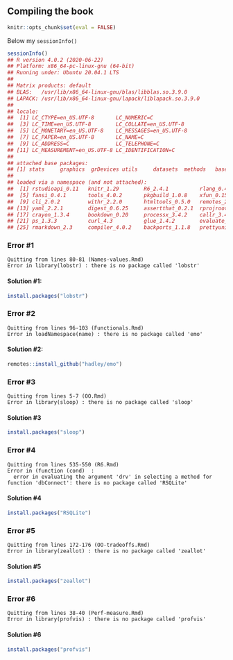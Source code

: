 ## Compiling the book

```R
knitr::opts_chunk$set(eval = FALSE)
```
Below my `sessionInfo()`
```R
sessionInfo()
## R version 4.0.2 (2020-06-22)
## Platform: x86_64-pc-linux-gnu (64-bit)
## Running under: Ubuntu 20.04.1 LTS
##
## Matrix products: default
## BLAS:   /usr/lib/x86_64-linux-gnu/blas/libblas.so.3.9.0
## LAPACK: /usr/lib/x86_64-linux-gnu/lapack/liblapack.so.3.9.0
##
## locale:
##  [1] LC_CTYPE=en_US.UTF-8       LC_NUMERIC=C              
##  [3] LC_TIME=en_US.UTF-8        LC_COLLATE=en_US.UTF-8    
##  [5] LC_MONETARY=en_US.UTF-8    LC_MESSAGES=en_US.UTF-8   
##  [7] LC_PAPER=en_US.UTF-8       LC_NAME=C                 
##  [9] LC_ADDRESS=C               LC_TELEPHONE=C            
## [11] LC_MEASUREMENT=en_US.UTF-8 LC_IDENTIFICATION=C       
##
## attached base packages:
## [1] stats     graphics  grDevices utils     datasets  methods   base     
##
## loaded via a namespace (and not attached):
##  [1] rstudioapi_0.11   knitr_1.29        R6_2.4.1          rlang_0.4.7      
##  [5] fansi_0.4.1       tools_4.0.2       pkgbuild_1.0.8    xfun_0.15        
##  [9] cli_2.0.2         withr_2.2.0       htmltools_0.5.0   remotes_2.1.1    
## [13] yaml_2.2.1        digest_0.6.25     assertthat_0.2.1  rprojroot_1.3-2  
## [17] crayon_1.3.4      bookdown_0.20     processx_3.4.2    callr_3.4.3      
## [21] ps_1.3.3          curl_4.3          glue_1.4.2        evaluate_0.14    
## [25] rmarkdown_2.3     compiler_4.0.2    backports_1.1.8   prettyunits_1.1.1
```

### Error #1 

``` 
Quitting from lines 80-81 (Names-values.Rmd) 
Error in library(lobstr) : there is no package called 'lobstr'
```
#### Solution #1:

```R
install.packages("lobstr")
```

### Error #2

```
Quitting from lines 96-103 (Functionals.Rmd) 
Error in loadNamespace(name) : there is no package called 'emo'
```

#### Solution #2:

```R
remotes::install_github("hadley/emo")
```

### Error #3

```
Quitting from lines 5-7 (OO.Rmd) 
Error in library(sloop) : there is no package called 'sloop'
```

#### Solution #3

```R
install.packages("sloop")
```

### Error #4

```
Quitting from lines 535-550 (R6.Rmd) 
Error in (function (cond)  : 
  error in evaluating the argument 'drv' in selecting a method for function 'dbConnect': there is no package called 'RSQLite'
```

#### Solution #4

```R
install.packages("RSQLite")
```

### Error #5

```
Quitting from lines 172-176 (OO-tradeoffs.Rmd) 
Error in library(zeallot) : there is no package called 'zeallot'
```

#### Solution #5

```R
install.packages("zeallot")
```

### Error #6

```
Quitting from lines 38-40 (Perf-measure.Rmd) 
Error in library(profvis) : there is no package called 'profvis'
```

#### Solution #6

```R
install.packages("profvis")
```
